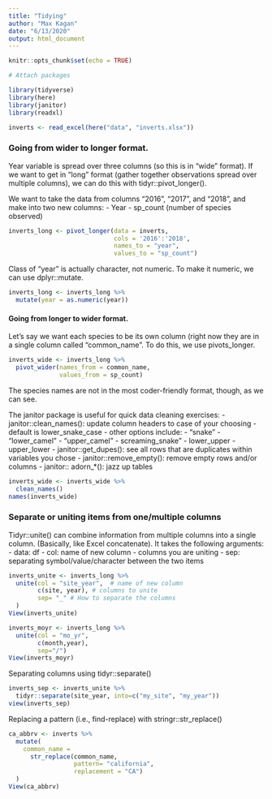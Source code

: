 ```yaml
---
title: "Tidying"
author: "Max Kagan"
date: "6/13/2020"
output: html_document
---
```


```r
knitr::opts_chunk$set(echo = TRUE)

# Attach packages

library(tidyverse)
library(here)
library(janitor)
library(readxl)
```

```r
inverts <- read_excel(here("data", "inverts.xlsx"))
```

### Going from wider to longer format.

Year variable is spread over three columns (so this is in "wide" format). If we want to get in "long" format (gather together observations spread over multiple columns), we can do this with tidyr::pivot_longer().

We want to take the data from columns "2016", "2017", and "2018", and make into two new columns:
- Year
- sp_count (number of species observed)

```r
inverts_long <- pivot_longer(data = inverts,
                             cols = '2016':'2018',
                             names_to = "year",
                             values_to = "sp_count")
```

Class of "year" is actually character, not numeric. To make it numeric, we can use dplyr::mutate.

```r
inverts_long <- inverts_long %>%
  mutate(year = as.numeric(year))
```


#### Going from longer to wider format.

Let's say we want each species to be its own column (right now they are in a single column called "common_name". To do this, we use pivots_longer.

```r
inverts_wide <- inverts_long %>%
  pivot_wider(names_from = common_name,
              values_from = sp_count)
```

The species names are not in the most coder-friendly format, though, as we can see.

The janitor package is useful for quick data cleaning exercises:
- janitor::clean_names(): update column headers to case of your choosing
  - default is lower_snake_case
  - other options include:
    - "snake"
    - "lower_camel"
    - "upper_camel"
    - screaming_snake"
    - lower_upper
    - upper_lower
- janitor::get_dupes(): see all rows that are duplicates within variables you chose
- janitor::remove_empty(): remove empty rows and/or columns
- janitor:: adorn_*(): jazz up tables

```r
inverts_wide <- inverts_wide %>%
  clean_names()
names(inverts_wide)
```

### Separate or uniting items from one/multiple columns

Tidyr::unite() can combine information from multiple columns into a single column. (Basically, like Excel concatenate). It takes the following arguments:
  - data: df
  - col: name of new column
  - columns you are uniting
  - sep: separating symbol/value/character between the two items
  
```r
inverts_unite <- inverts_long %>%
  unite(col = "site_year",  # name of new column
        c(site, year), # columns to unite
        sep= "_" # How to separate the columns
  )
View(inverts_unite)
```

```r
inverts_moyr <- inverts_long %>%
  unite(col = "mo_yr",
        c(month,year),
        sep="/")
View(inverts_moyr)
```

Separating columns using tidyr::separate()

```r
inverts_sep <- inverts_unite %>%
  tidyr::separate(site_year, into=c("my_site", "my_year"))
view(inverts_sep)
```

Replacing a pattern (i.e., find-replace) with stringr::str_replace()

```r
ca_abbrv <- inverts %>%
  mutate(
    common_name =
      str_replace(common_name,
                  pattern= "california",
                  replacement = "CA")
  )
View(ca_abbrv)
```